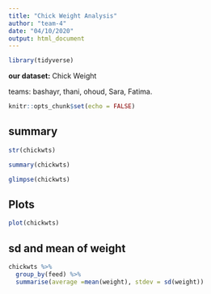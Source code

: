 ```yaml
---
title: "Chick Weight Analysis"
author: "team-4"
date: "04/10/2020"
output: html_document
---
```


```r
library(tidyverse)
```

**our dataset:**
Chick Weight


 teams:
 bashayr,
 thani,
 ohoud,
 Sara,
 Fatima.

```r
knitr::opts_chunk$set(echo = FALSE)
```

## summary

```r
str(chickwts)

summary(chickwts)

glimpse(chickwts)
```

## Plots

```r
plot(chickwts)
```

## sd and mean of weight

```r
chickwts %>%
  group_by(feed) %>%
  summarise(average =mean(weight), stdev = sd(weight))
```

